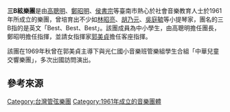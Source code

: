 '''三B絃樂團'''是由[[高聰明|高聰明]]、[[鄭昭明|鄭昭明]]、[[侯書宗|侯書宗]]等臺南市熱心於社會音樂教育人士於1961年所成立的樂團，曾培育出不少如[[林昭亮|林昭亮]]、[[胡乃元|胡乃元]]、[[吳庭毓|吳庭毓]]等小提琴家，團名的三B指的是英文「Best、Best、Best」。該團成員為中小學生，由高聰明擔任團長，鄭昭明擔任指揮，並請女指揮家[[郭美貞|郭美貞]]擔任客座指揮。{{r|魏}}

該團在1969年秋曾在郭美貞主導下與光仁國小音樂班管樂組學生合組「中華兒童交響樂團」，多次出國訪問演出。{{r|魏}}

== 參考來源 ==
{{reflist|refs=
<ref name="魏">{{cite book |author=魏心怡 |title=《臺灣歷史辭典·三B絃樂團》 |date=2004-05-18 |publisher=行政院文化建設委員會 |location=臺北市 |isbn=957-01-7430-7 |pages=64頁 }}</ref>
}}

[[Category:台灣管弦樂團|Category:台灣管弦樂團]]
[[Category:1961年成立的音樂團體|Category:1961年成立的音樂團體]]
{{band-stub}}
